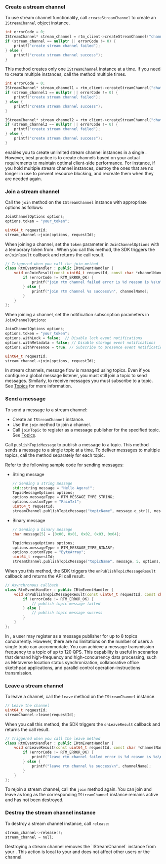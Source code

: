 <PlatformWrapper platform="linux-cpp, windows">

### Create a stream channel

To use stream channel functionality, call `createStreamChannel` to create an `IStreamChannel` object instance. 

```cpp
int errorCode = 0;
IStreamChannel* stream_channel = rtm_client->createStreamChannel("channel_name", errorCode);
if (stream_channel == nullptr || errorCode != 0) {
    printf("create stream channel failed");
} else {
    printf("create stream channel success");
}
```

This method creates only one `IStreamChannel` instance at a time. If you need to create multiple instances, call the method multiple times.

```cpp
int errorCode = 0;
IStreamChannel* stream_channel1 = rtm_client->createStreamChannel("chat_room1", errorCode);
if (stream_channel1 == nullptr || errorCode != 0) {
    printf("create stream channel failed");
} else {
    printf("create stream channel success");
}

IStreamChannel* stream_channel2 = rtm_client->createStreamChannel("chat_room2", errorCode);
if (stream_channel2 == nullptr || errorCode != 0) {
    printf("create stream channel failed");
} else {
    printf("create stream channel success");
}
```

<Admonition type="info">
<Vg k="SIG" /> enables you to create unlimited stream channel instances in a single <Vpl k="CLIENT"/>. However, best practice is to create channels based on your actual requirements to maintain optimal client-side performance. For instance, if you hold multiple stream channel instances, destroy the ones that are no longer in use to prevent resource blocking, and recreate them when they are needed again.
</Admonition>

### Join a stream channel

Call the `join` method on the `IStreamChannel` instance with appropriate options as follows:

```cpp
JoinChannelOptions options;
options.token = "your_token";

uint64_t requestId;
stream_channel->join(options, requestId);
```

When joining a channel, set the `token` parameter in `JoinChannelOptions` with a temporary token from <Vg k="CONSOLE" />. When you call this method, the SDK triggers the `onJoinResult` callback and returns the call result.

```cpp
// Triggered when you call the join method
class RtmEventHandler : public IRtmEventHandler {
    void onJoinResult(const uint64_t requestId, const char *channelName, const char *userId, RTM_ERROR_CODE errorCode) {
        if (errorCode != RTM_ERROR_OK) {
            printf("join rtm channel failed error is %d reason is %s\n", errorCode, getErrorReason(errorCode));
        } else {
            printf("join rtm channel %s success\n", channelName);
        }
    }
};
```

When joining a channel, set the notification subscription parameters in `JoinChannelOptions`:

```cpp
JoinChannelOptions options;
options.token = "your_token";
options.withLock = false;  // Disable lock event notifications
options.withMetadata = false; // Disable storage event notifications 
options.withPresence = true; // Subscribe to presence event notifications

uint64_t requestId;
stream_channel->join(options, requestId);
```

In stream channels, message flow is managed using topics. Even if you configure a global message listener, you must still join a topic to send messages. Similarly, to receive messages you must subscribe to a topic. See [Topics](../core-functionality/topics) for more information.

### Send a message 

To send a message to a stream channel:

- Create an `IStreamChannel` instance.
- Use the `join` method to join a channel.
- Call `joinTopic` to register as a message publisher for the specified topic. See [Topics](../core-functionality/topics).

Call `publishTopicMessage` to publish a message to a topic. This method sends a message to a single topic at a time. To deliver messages to multiple topics, call the method separately for each topic.

Refer to the following sample code for sending messages:

* String message

    ```cpp
    // Sending a string message
    std::string message = "Hello Agora!";
    TopicMessageOptions options;
    options.messageType = RTM_MESSAGE_TYPE_STRING;
    options.customType = "PainTxt";
    uint64_t requestId;
    streamChannel.publishTopicMessage("topicName", message.c_str(), message.size(), options, requestId);
    ```

* Binary message

    ```cpp
    // Sending a binary message
    char message[5] = {0x00, 0x01, 0x02, 0x03, 0x04};

    TopicMessageOptions options;
    options.messageType = RTM_MESSAGE_TYPE_BINARY;
    options.customType = "ByteArray";
    uint64_t requestId;
    streamChannel.publishTopicMessage("topicName", message, 5, options, requestId);
    ```

When you this method, the SDK triggers the `onPublishTopicMessageResult` callback and returns the API call result.

```cpp
// Asynchronous callback
class RtmEventHandler : public IRtmEventHandler {
    void onPublishTopicMessageResult(const uint64_t requestId, const char* channelName, const char* topic, RTM_ERROR_CODE errorCode) override {
        if (errorCode != RTM_ERROR_OK) {
            // publish topic message failed
        } else {
            // publish topic message success
        }
    }
};
```

In <Vg k="SIG" />, a user may register as a message publisher for up to 8 topics concurrently. However, there are no limitations on the number of users a single topic can accommodate. You can achieve a message transmission frequency to a topic of up to 120 QPS. This capability is useful in scenarios that demand high-frequency and high-concurrency data processing, such as Metaverse location status synchronization, collaborative office sketchpad applications, and parallel control operation-instructions transmission.

### Leave a stream channel

To leave a channel, call the `leave` method on the `IStreamChannel` instance:

```cpp
// Leave the channel
uint64_t requestId;
streamChannel->leave(requestId);
```

When you call this method, the SDK triggers the `onLeaveResult` callback and returns the call result.

```cpp
// Triggered when you call the leave method
class RtmEventHandler : public IRtmEventHandler {
    void onLeaveResult(const uint64_t requestId, const char *channelName, const char *userId, RTM_ERROR_CODE errorCode) {
        if (errorCode != RTM_ERROR_OK) {
            printf("leave rtm channel failed error is %d reason is %s\n", errorCode, getErrorReason(errorCode));
        } else {
            printf("leave rtm channel %s success\n", channelName);
        }
    }
};
```

To rejoin a stream channel, call the `join` method again. You can join and leave as long as the corresponding `IStreamChannel` instance remains active and has not been destroyed.

### Destroy the stream channel instance

To destroy a stream channel instance, call `release`:

```cpp
stream_channel->release();
stream_channel = null;
```

<Admonition type="info">
Destroying a stream channel removes the `IStreamChannel` instance from your <Vpl k="CLIENT"/>. This action is local to your <Vpl k="CLIENT"/> and does not affect other users or the <Vg k="SIG" /> channel.
</Admonition>

</PlatformWrapper>